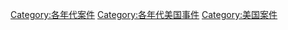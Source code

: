 [[Category:各年代案件|Category:各年代案件]]
[[Category:各年代美国事件|Category:各年代美国事件]]
[[Category:美国案件|Category:美国案件]]